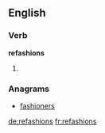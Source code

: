 ==English==

===Verb===
'''refashions'''
# {{third-person singular of|[[refashion]]}}

===Anagrams===
* [[fashioners#English|fashioners]]

[[de:refashions]]
[[fr:refashions]]